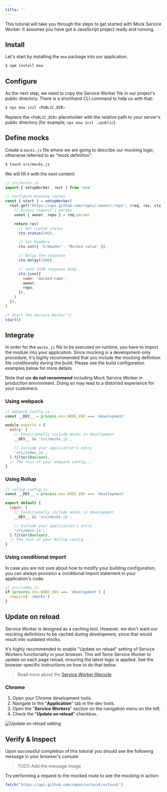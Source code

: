 ```yaml
---
title: ''
---
```


This tutorial will take you through the steps to get started with Mock Service Worker. It assumes you have got a JavaScript project ready and running.

## Install

Let's start by installing the `msw` package into our application.

```bash
$ npm install msw
```

## Configure

As the next step, we need to copy the Service Worker file in our project's public directory. There is a shorthand CLI command to help us with that:

```bash
$ npx msw init <PUBLIC_DIR>
```

Replace the `<PUBLIC_DIR>` placeholder with the relative path to your server's public directory (for example, `npx msw init ./public`).


<PublicDirSnippet />

## Define mocks

Create a `mocks.js` file where we are going to describe our mocking logic, otherwise referred to as "mock definition".

```bash
$ touch src/mocks.js
```

We will fill it with the next content:

```js showLineNumbers
// src/mocks.js
import { setupWorker, rest } from 'msw'

// Configure mocking routes
const { start } = setupWorker(
  rest.get('https://api.github.com/repos/:owner/:repo', (req, res, ctx) => {
    // Access request's params
    const { owner, repo } = req.params

    return res(
      // Set custom status
      ctx.status(200),

      // Set headers
      ctx.set({ 'X-Header': 'Mocked value' }),

      // Delay the response
      ctx.delay(1000),

      // send JSON response body
      ctx.json({
        name: 'mocked-name',
        owner,
        repo,
      }),
    )
  }),
)

/* Start the Service Worker */
start()
```

## Integrate

In order for the `mocks.js` file to be executed on runtime, you have to import the module into your application. Since mocking is a development-only procedure, it's highly recommended that you include the mocking definition file conditionally during the build. Please see the build configuration examples below for more details.

<Hint mode="warning">
  Note that we <strong>do not recommend</strong> including Mock Service Worker
  in production environment. Doing so may lead to a distorted experience for
  your customers.
</Hint>

### Using webpack

```js showLineNumbers focusedLines=6-7
// webpack.config.js
const __DEV__ = process.env.NODE_ENV === 'development'

module.exports = {
  entry: [
    // Conditionally include mocks in development
    __DEV__ && 'src/mocks.js',

    // Include your application's entry
    'src/index.js',
  ].filter(Boolean),
  // The rest of your webpack config...
}
```

### Using Rollup

```js showLineNumbers focusedLines=6-7
// rollup.config.js
const __DEV__ = process.env.NODE_ENV === 'development'

export default {
  input: [
    // Conditionally include mocks in development
    __DEV__ && 'src/mocks.js',

    // Include your application's entry
    'src/main.js',
  ].filter(Boolean),
  // The rest of your Rollup config...
}
```

### Using conditional import

In case you are not sure about how to modify your building configuration, you can always provision a conditional import statement in your application's code:

```js
// src/index.js
if (process.env.NODE_ENV === 'development') {
  require('./mocks')
}
```

## Update on reload

Service Worker is designed as a caching tool. However, we don't want our mocking definitions to be cached during development, since that would result into outdated mocks.

It's highly recommended to enable "Update on reload" setting of Service Workers functionality in your browser. This will force Service Worker to update on each page reload, ensuring the latest logic is applied. See the browser-specific instructions on how to do that below.

> Read more about the [Service Worker lifecycle](https://developers.google.com/web/fundamentals/primers/service-workers/lifecycle).

### Chrome

1. Open your Chrome development tools.
1. Navigate to the "**Application**" tab in the dev tools.
1. Open the "**Service Workers**" section on the navigation menu on the left.
1. Check the "**Update on reload**" checkbox.

![Update on reload setting](/assets/sw-update-on-reload.png)

## Verify & Inspect

Upon successful completion of this tutorial you should see the following message in your browser's console:

> TODO Add the message image

Try performing a request to the mocked route to see the mocking in action:

```js
fetch('https://api.github.com/repos/octocat/octocat')
```

